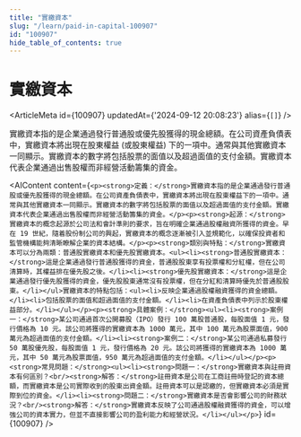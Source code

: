 ```yaml
---
title: "實繳資本"
slug: "/learn/paid-in-capital-100907"
id: "100907"
hide_table_of_contents: true
---
```



# 實繳資本

<ArticleMeta id={100907} updatedAt={'2024-09-12 20:08:23'} alias={`[]`} />
<div className='border-solid border-b border-t-0 my-4 border-[var(--ifm-color-gray-300)]' />

實繳資本指的是企業通過發行普通股或優先股獲得的現金總額。在公司資產負債表中，實繳資本將出現在股東權益 (或股東權益) 下的一項中。通常與其他實繳資本一同顯示。實繳資本的數字將包括股票的面值以及超過面值的支付金額。實繳資本代表企業通過出售股權而非經營活動籌集的資金。

<AIContent content={`<p><strong>定義：</strong>實繳資本指的是企業通過發行普通股或優先股獲得的現金總額。在公司資產負債表中，實繳資本將出現在股東權益下的一項中。通常與其他實繳資本一同顯示。實繳資本的數字將包括股票的面值以及超過面值的支付金額。實繳資本代表企業通過出售股權而非經營活動籌集的資金。</p><p><strong>起源：</strong>實繳資本的概念起源於公司法和會計準則的要求，旨在明確企業通過股權融資所獲得的資金。早在 19 世紀，隨着股份制公司的興起，實繳資本的概念逐漸被引入並規範化，以確保投資者和監管機構能夠清晰瞭解企業的資本結構。</p><p><strong>類別與特點：</strong>實繳資本可以分為兩類：普通股實繳資本和優先股實繳資本。<ul><li><strong>普通股實繳資本：</strong>這是企業通過發行普通股獲得的資金，普通股股東享有投票權和分紅權，但在公司清算時，其權益排在優先股之後。</li><li><strong>優先股實繳資本：</strong>這是企業通過發行優先股獲得的資金，優先股股東通常沒有投票權，但在分紅和清算時優先於普通股股東。</li></ul>實繳資本的特點包括：<ul><li>反映企業通過股權融資獲得的資金總額。</li><li>包括股票的面值和超過面值的支付金額。</li><li>在資產負債表中列示於股東權益部分。</li></ul></p><p><strong>具體案例：</strong><ul><li><strong>案例一：</strong>某公司通過首次公開募股（IPO）發行 100 萬股普通股，每股面值 1 元，發行價格為 10 元。該公司將獲得的實繳資本為 1000 萬元，其中 100 萬元為股票面值，900 萬元為超過面值的支付金額。</li><li><strong>案例二：</strong>某公司通過私募發行 50 萬股優先股，每股面值 1 元，發行價格為 20 元。該公司將獲得的實繳資本為 1000 萬元，其中 50 萬元為股票面值，950 萬元為超過面值的支付金額。</li></ul></p><p><strong>常見問題：</strong><ul><li><strong>問題一：</strong>實繳資本與註冊資本有何區別？<br/><strong>解答：</strong>註冊資本是公司在工商註冊時登記的資本總額，而實繳資本是公司實際收到的股東出資金額。註冊資本可以是認繳的，但實繳資本必須是實際到位的資金。</li><li><strong>問題二：</strong>實繳資本是否會影響公司的財務狀況？<br/><strong>解答：</strong>實繳資本反映了公司通過股權融資獲得的資金，可以增強公司的資本實力，但並不直接影響公司的盈利能力和經營狀況。</li></ul></p>`} id={100907} />
